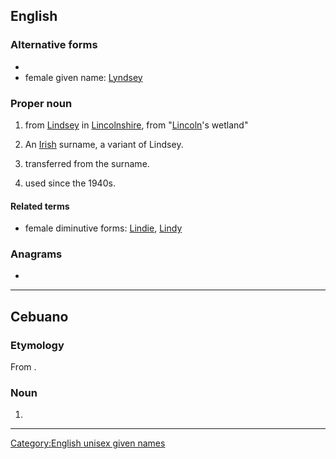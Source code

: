 ==English==

===Alternative forms===
* {{l|en|Lindsey}}
* female given name: [[Lyndsey]]

===Proper noun===
{{en-proper noun}}

# {{surname|[[Scottish]] [[habitational]]|from=Old English|dot=}} from [[Lindsey]] in [[Lincolnshire]], from {{etyl|ang|en}} "[[Lincoln]]'s wetland"
# An [[Irish]] surname, a variant of Lindsey.
# {{given name|male|from=surnames}} transferred from the surname.
# {{given name|female|from=surnames}} used since the 1940s.

====Related terms====
* female diminutive forms: [[Lindie]], [[Lindy]]

===Anagrams===
* {{anagrams|en|Lydians|islandy|sandily}}

[[Category:English unisex given names]]

----

==Cebuano==

===Etymology===
From {{der|ceb|en|Lindsay}}.

===Noun===
{{head|ceb|noun}}

# {{given name|lang=ceb|female|from=English|dot=|A=a}}

----